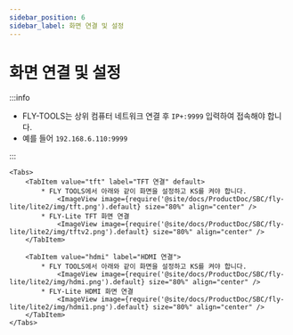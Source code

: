 ```yaml
---
sidebar_position: 6
sidebar_label: 화면 연결 및 설정
---
```







# 화면 연결 및 설정

:::info

* FLY-TOOLS는 상위 컴퓨터 네트워크 연결 후 `IP+:9999` 입력하여 접속해야 합니다.
* 예를 들어 `192.168.6.110:9999`

:::

    <Tabs>
        <TabItem value="tft" label="TFT 연결" default>
            * FLY TOOLS에서 아래와 같이 화면을 설정하고 KS를 켜야 합니다.
                <ImageView image={require('@site/docs/ProductDoc/SBC/fly-lite/lite2/img/tft.png').default} size="80%" align="center" />
            * FLY-Lite TFT 화면 연결
                <ImageView image={require('@site/docs/ProductDoc/SBC/fly-lite/lite2/img/tftv2.png').default} size="80%" align="center" />
        </TabItem>

        <TabItem value="hdmi" label="HDMI 연결">
            * FLY TOOLS에서 아래와 같이 화면을 설정하고 KS를 켜야 합니다.
                <ImageView image={require('@site/docs/ProductDoc/SBC/fly-lite/lite2/img/hdmi.png').default} size="80%" align="center" />               
            * FLY-Lite HDMI 화면 연결
                <ImageView image={require('@site/docs/ProductDoc/SBC/fly-lite/lite2/img/hdmi1.png').default} size="80%" align="center" />
        </TabItem>
    </Tabs>